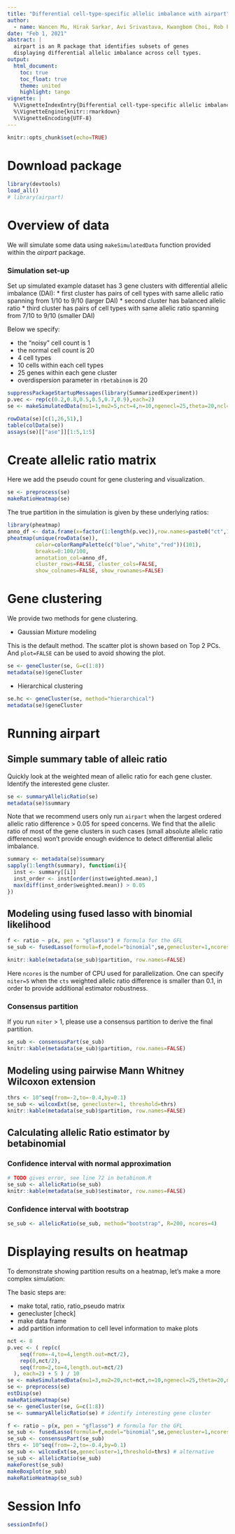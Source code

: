 ```yaml
---
title: "Differential cell-type-specific allelic imbalance with airpart"
author: 
  - name: Wancen Mu, Hirak Sarkar, Avi Srivastava, Kwangbom Choi, Rob Patro, Michael I. Love
date: "Feb 1, 2021"
abstract: |
  airpart is an R package that identifies subsets of genes 
  displaying differential allelic imbalance across cell types.
output: 
  html_document:
    toc: true
    toc_float: true 
    theme: united
    highlight: tango
vignette: |
  %\VignetteIndexEntry{Differential cell-type-specific allelic imbalance with airpart}
  %\VignetteEngine{knitr::rmarkdown}
  %\VignetteEncoding{UTF-8}
---
```


```r
knitr::opts_chunk$set(echo=TRUE)
```

# Download package

```r
library(devtools)
load_all()
# library(airpart)
```

# Overview of data

We will simulate some data using `makeSimulatedData` function provided
within the *airpart* package.

### Simulation set-up

Set up simulated example dataset has 3 gene clusters with differential allelic imbalance (DAI): 
* first cluster has pairs of cell types with same allelic ratio spanning from 1/10 to 9/10 (larger DAI)
* second cluster has balanced allelic ratio
* third cluster has pairs of cell types with same allelic ratio spanning from 7/10 to 9/10 (smaller DAI)

Below we specify:

* the "noisy" cell count is 1
* the normal cell count is 20
* 4 cell types
* 10 cells within each cell types
* 25 genes within each gene cluster
* overdispersion parameter in `rbetabinom` is 20

```r
suppressPackageStartupMessages(library(SummarizedExperiment))
p.vec <- rep(c(0.2,0.8,0.5,0.5,0.7,0.9),each=2)
se <- makeSimulatedData(mu1=1,mu2=5,nct=4,n=10,ngenecl=25,theta=20,ncl=3,p.vec=p.vec)
```

```r
rowData(se)[c(1,26,51),]
table(colData(se))
assays(se)[["ase"]][1:5,1:5]
```

# Create allelic ratio matrix

Here we add the pseudo count for gene clustering and visualization.

```r
se <- preprocess(se)
makeRatioHeatmap(se)
```

The true partition in the simulation is given by these underlying ratios:

```r
library(pheatmap)
anno_df <- data.frame(x=factor(1:length(p.vec)),row.names=paste0("ct",1:length(p.vec)))
pheatmap(unique(rowData(se)),
         color=colorRampPalette(c("blue","white","red"))(101),
         breaks=0:100/100,
         annotation_col=anno_df,
         cluster_rows=FALSE, cluster_cols=FALSE,
         show_colnames=FALSE, show_rownames=FALSE)
```

# Gene clustering

We provide two methods for gene clustering. 

* Gaussian Mixture modeling

This is the default method. The scatter plot is shown based on Top 2 PCs. And `plot=FALSE` can be used to avoid showing the plot. 


```r
se <- geneCluster(se, G=c(1:8))
metadata(se)$geneCluster
```

* Hierarchical clustering 

```r
se.hc <- geneCluster(se, method="hierarchical")
metadata(se)$geneCluster
```

# Running airpart

## Simple summary table of alleic ratio

Quickly look at the weighted mean of allelic ratio for each gene cluster. Identify the interested gene cluster. 

```r
se <- summaryAllelicRatio(se)
metadata(se)$summary
```

Note that we recommend users only run `airpart` when the largest ordered allelic ratio difference > 0.05 for speed concerns. We find that the allelic ratio of most of the gene clusters in such cases (small absolute allelic ratio differences) won't provide enough evidence to detect differential allelic imbalance.
```r
summary <- metadata(se)$summary
sapply(1:length(summary), function(i){
  inst <- summary[[i]]
  inst_order <- inst[order(inst$weighted.mean),]
  max(diff(inst_order$weighted.mean)) > 0.05
})
```

## Modeling using fused lasso with binomial likelihood

```r
f <- ratio ~ p(x, pen = "gflasso") # formula for the GFL
se_sub <- fusedLasso(formula=f,model="binomial",se,genecluster=1,ncores=2,niter=2)
```

```r
knitr::kable(metadata(se_sub)$partition, row.names=FALSE)
```

Here `ncores` is the number of CPU used for parallelization. One can
specify `niter=5` when the `cts` weighted allelic ratio difference
is smaller than 0.1, in order to provide additional estimator
robustness.

### Consensus partition

If you run `niter` > 1, please use a consensus partition to derive the
final partition.

```r
se_sub <- consensusPart(se_sub)
knitr::kable(metadata(se_sub)$partition, row.names=FALSE)
```

## Modeling using pairwise Mann Whitney Wilcoxon extension

```r
thrs <- 10^seq(from=-2,to=-0.4,by=0.1)
se_sub <- wilcoxExt(se, genecluster=1, threshold=thrs)
knitr::kable(metadata(se_sub)$partition, row.names=FALSE)
```

## Calculating allelic Ratio estimator by betabinomial 

### Confidence interval with normal approximation

```r
# TODO gives error, see line 72 in betabinom.R
se_sub <- allelicRatio(se_sub)
knitr::kable(metadata(se_sub)$estimator, row.names=FALSE)
```

### Confidence interval with bootstrap

```r
se_sub <- allelicRatio(se_sub, method="bootstrap", R=200, ncores=4)
```

# Displaying results on heatmap

To demonstrate showing partition results on a heatmap, let's make a more
complex simulation:

The basic steps are:

* make total, ratio, ratio_pseudo matrix
* genecluster [check]
* make data frame 
* add partition information to cell level information to make plots

```r
nct <- 8
p.vec <- ( rep(c(
    seq(from=-4,to=4,length.out=nct/2),
    rep(0,nct/2),
    seq(from=2,to=4,length.out=nct/2)
  ), each=2) + 5 ) / 10
se <- makeSimulatedData(mu1=3,mu2=20,nct=nct,n=10,ngenecl=25,theta=20,ncl=3,p.vec=p.vec)
se <- preprocess(se)
estDisp(se)
makeRatioHeatmap(se)
se <- geneCluster(se, G=c(1:8))
se <- summaryAllelicRatio(se) # identify interesting gene cluster

f <- ratio ~ p(x, pen = "gflasso") # formula for the GFL
se_sub <- fusedLasso(formula=f,model="binomial",se,genecluster=1,ncores=2,niter=2) 
se_sub <- consensusPart(se_sub)
thrs <- 10^seq(from=-2,to=-0.4,by=0.1)
se_sub <- wilcoxExt(se,genecluster=1,threshold=thrs) # alternative
se_sub <- allelicRatio(se_sub)
makeForest(se_sub)
makeBoxplot(se_sub)
makeRatioHeatmap(se_sub)
```

# Session Info

```r
sessionInfo()
```
